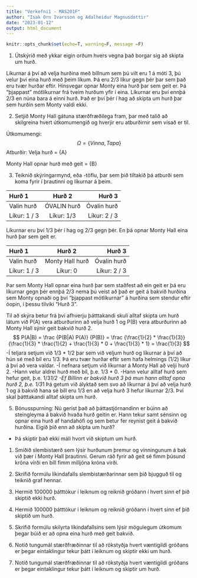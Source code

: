 ```yaml
---
title: "Verkefni1 - MAS201F"
author: "Isak Orn Ivarsson og Adalheidur Magnusdottir"
date: "2023-01-12"
output: html_document
---
```

```r
knitr::opts_chunk$set(echo=T, warning=F, message =F)
```


1. Útskýrið með ykkar eigin orðum hvers vegna það borgar sig að skipta um hurð.

Líkurnar á því að velja hurðina með bíllnum sem þú vilt eru 1 á móti 3, þú velur því eina hurð með þeim líkum. Þá eru 2/3 líkur gegn þér þar sem það eru tvær hurðar eftir. Hinsvegar opnar Monty eina hurð þar sem geit er. Þá "þjappast" mótlíkurnar frá tveim hurðum yfir í eina. Líkurnar eru því ennþá 2/3 en núna bara á einni hurð. Það er því þér í hag að skipta um hurð þar sem hurðin sem Monty valdi ekki.

2. Setjið Monty Hall gátuna stærðfræðilega fram, þar með talið að skilgreina hvert útkomumengið og hverjir eru atburðirnir sem vísað er til.

Útkomumengi:
$$
\Omega = \{Vinna, Tapa\}
$$
Atburðir:
Velja hurð = {A}

Monty Hall opnar hurð með geit = {B}



3. Teiknið skýringarmynd, eða -töflu, þar sem þið tiltakið þá atburði sem koma fyrir í þrautinni og líkurnar á þeim.

| Hurð 1        | Hurð 2          | Hurð 3        |
| :---          |    :----:       |  ---:         |
| Valin hurð    |  ÓVALIN hurð    | Óvalin hurð   |
| Líkur: 1 / 3  |  Líkur: 1/3     | Líkur: 2 / 3  |

Líkurnar eru því 1/3 þér í hag og 2/3 gegn þér. En þá opnar Monty Hall  eina hurð þar sem geit er.

| Hurð 1        | Hurð 2          | Hurð 3        |
| :---          |    :----:       |  ---:         |
| Valin hurð    | Monty Hall hurð | Óvalin hurð   |
| Líkur: 1 / 3  |  Líkur: 0       | Líkur: 2 / 3  |

Þar sem Monty Hall opnar eina hurð þar sem staðfest að ein geit er þá eru líkurnar gegn þér ennþá 2/3 nema þú veist að það er geit á bakvið hurðina sem Monty opnaði og því "þjappast mótlíkurnar" á hurðina sem stendur eftir óopin, í þessu tilviki "Hurð 3".

Til að skýra betur frá því afhverju þátttakandi skuli alltaf skipta um hurð látum við P(A) vera atburðurinn að velja hurð 1 og P(B) vera atburðurinn að Monty Hall sýnir geit bakvið hurð 2.
$$
P(A|B) = \frac
  {P(B|A) P(A)} 
  {P(B)}
=
\frac
  {\frac{1}{2} * \frac{1}{3}}
  {\frac{1}{3} * \frac{1}{2} +
  \frac{1}{3} * 0 
  + \frac{1}{3} * 1}
=
\frac{1}{3}
$$
-Í teljara setjum við 1/3 * 1/2 þar sem við veljum hurð og líkurnar á því að hún sé með bíl eru 1/3. Þá eru tvær hurðar eftir sem hafa helmings (1/2) líkur á því að vera valdar.
-Í nefnara setjum við líkurnar á Monty Hall að velji hurð 2.
-Hann velur aldrei hurð með bíl, þ.e. 1/3 * 0.
-Hann velur alltaf hurð sem hefur geit, þ.e. 1/3*1/2
-Ef Bíllinn er bakvið hurð 3 þá mun hann alltaf opna hurð 2, þ.e. 1/3*1
Þá getum við ályktað sem svo að líkurnar á því að velja hurð 1 og á bakvið hana sé bíll eru 1/3 en að velja hurð 3 hefur líkurnar 2/3. Því skal þátttakandi alltaf skipta um hurð. 


5. Bónusspurning: Nú gerist það að þáttastjórnandinn er búinn að steingleyma á bakvið hvaða hurð geitin er. Hann tekur samt sénsinn og opnar eina hurð af handahófi og sem betur fer reynist geit á bakvið hurðina. Eigið þið enn að skipta um hurð?
- Þá skiptir það ekki máli hvort við skiptum um hurð.

1. Smíðið slembistærð sem lýsir hurðunum þremur og vinningunum á bak við þær í Monty Hall þrautinni. Gerum ráð fyrir að geit sé fimm þúsund króna virði en bíll fimm milljóna króna virði.

2. Skrifið formúlu líkindafalls slembistærðarinnar sem þið bjugguð til og teiknið graf hennar.

3. Hermið 100000 þátttökur í leiknum og reiknið gróðann í hvert sinn ef þið skiptið ekki hurð.

4. Hermið 100000 þátttökur í leiknum og reiknið gróðann í hvert sinn ef þið skiptið um hurð.

5. Skrifið formúlu skilyrta líkindafallsins sem lýsir mögulegum útkomum þegar búið er að opna eina hurð með geit bakvið.

6. Notið tungumál stærðfræðinnar til að rökstyðja hvert væntigildi gróðans er þegar eintaklingur tekur þátt í leiknum og skiptir ekki um hurð.

7. Notið tungumál stærðfræðinnar til að rökstyðja hvert væntigildi gróðans er þegar eintaklingur tekur þátt í leiknum og skiptir um hurð.